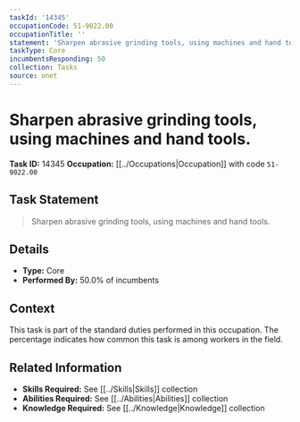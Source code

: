 ```yaml
---
taskId: '14345'
occupationCode: 51-9022.00
occupationTitle: ''
statement: 'Sharpen abrasive grinding tools, using machines and hand tools.'
taskType: Core
incumbentsResponding: 50
collection: Tasks
source: onet
---
```

# Sharpen abrasive grinding tools, using machines and hand tools.

**Task ID:** 14345
**Occupation:** [[../Occupations|Occupation]] with code `51-9022.00`

## Task Statement

> Sharpen abrasive grinding tools, using machines and hand tools.

## Details

- **Type:** Core
- **Performed By:** 50.0% of incumbents

## Context

This task is part of the standard duties performed in this occupation. The percentage indicates how common this task is among workers in the field.

## Related Information

- **Skills Required:** See [[../Skills|Skills]] collection
- **Abilities Required:** See [[../Abilities|Abilities]] collection
- **Knowledge Required:** See [[../Knowledge|Knowledge]] collection
